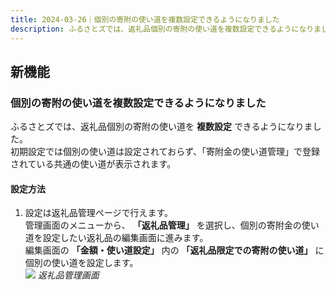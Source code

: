 ```yaml
---
title: 2024-03-26｜個別の寄附の使い道を複数設定できるようになりました
description: ふるさとズでは、返礼品個別の寄附の使い道を複数設定できるようになりました。
---
```


## 新機能
### 個別の寄附の使い道を複数設定できるようになりました
ふるさとズでは、返礼品個別の寄附の使い道を **複数設定** できるようになりました。  
初期設定では個別の使い道は設定されておらず、「寄附金の使い道管理」で登録されている共通の使い道が表示されます。

#### 設定方法
1. 設定は返礼品管理ページで行えます。  
   管理画面のメニューから、 **「返礼品管理」** を選択し、個別の寄附金の使い道を設定したい返礼品の編集画面に進みます。  
   編集画面の **「金額・使い道設定」** 内の **「返礼品限定での寄附の使い道」** に個別の使い道を設定します。  
   ![](../../../assets/images/release_2024-03-26-01_01.png)
   *返礼品管理画面*


<LinkCard
  title="関連コンテンツ｜返礼品を管理する"
  href="/lg/product/"
/>
